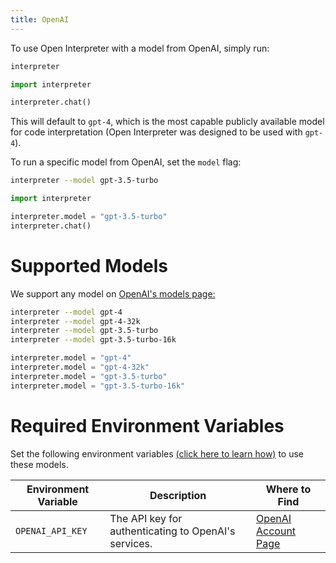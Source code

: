 ```yaml
---
title: OpenAI
---
```


To use Open Interpreter with a model from OpenAI, simply run:

<CodeGroup>

```bash Terminal
interpreter
```

```python Python
import interpreter

interpreter.chat()
```

</CodeGroup>

This will default to `gpt-4`, which is the most capable publicly available model for code interpretation (Open Interpreter was designed to be used with `gpt-4`).

To run a specific model from OpenAI, set the `model` flag:

<CodeGroup>

```bash Terminal
interpreter --model gpt-3.5-turbo
```

```python Python
import interpreter

interpreter.model = "gpt-3.5-turbo"
interpreter.chat()
```

</CodeGroup>

# Supported Models

We support any model on [OpenAI's models page:](https://platform.openai.com/docs/models/)

<CodeGroup>

```bash Terminal
interpreter --model gpt-4
interpreter --model gpt-4-32k
interpreter --model gpt-3.5-turbo
interpreter --model gpt-3.5-turbo-16k
```

```python Python
interpreter.model = "gpt-4"
interpreter.model = "gpt-4-32k"
interpreter.model = "gpt-3.5-turbo"
interpreter.model = "gpt-3.5-turbo-16k"
```

</CodeGroup>

# Required Environment Variables

Set the following environment variables [(click here to learn how)](https://chat.openai.com/share/1062cdd8-62a1-4aa8-8ec9-eca45645971a) to use these models.

| Environment Variable  | Description  | Where to Find  |
| --------------------- | ------------ | -------------- |
| `OPENAI_API_KEY`       | The API key for authenticating to OpenAI's services. | [OpenAI Account Page](https://platform.openai.com/account/api-keys) |